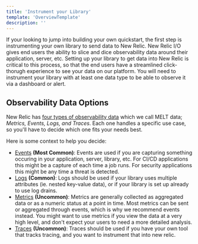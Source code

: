 ```yaml
---
title: 'Instrument your Library'
template: 'OverviewTemplate'
description: ''
---
```

<Intro>
If your looking to jump into building your own quickstart, the first step is instrumenting your own library to send data to New Relic. New Relic I/O gives end users the ability to slice and dice observability data around their application, server, etc. Setting up your library to get data into New Relic is critical to this process, so that the end users have a streamlined click-thorugh experience to see your data on our platform. You will need to instrument your library with at least one data type to be able to observe it via a dashboard or alert.
</Intro>

## Observability Data Options

 New Relic has [four types of observability data](https://docs.newrelic.com/docs/data-apis/understand-data/new-relic-data-types) which we call MELT data; *Metrics, Events, Logs, and Traces*. Each one handles a specific use case, so you'll have to decide which one fits your needs best.

 Here is some context to help you decide:

 - [Events](contribute-to-quickstarts/create-a-quickstart/instrument-library/send-events) **(Most Common)**: Events are used if you are capturing something occuring in your application, server, library, etc. For CI/CD applications this might be a capture of each time a job runs. For security applications this might be any time a threat is detected.
 - [Logs](https://docs.newrelic.com/docs/logs/log-api/introduction-log-api/) **(Common)**: Logs should be used if your library uses multiple attributes (ie. nested key-value data), or if your library is set up already to use log drains.
 - [Metrics](https://docs.newrelic.com/docs/data-apis/ingest-apis/metric-api/introduction-metric-api/) **(Uncommon)**: Metrics are generally collected as aggregated data or as a numeric status at a point in time. Most metrics can be sent or aggregated through events, which is why we recommend events instead. You might want to use metrics if you view the data at a very high level, and don't expect your users to need a more detailed analysis.
 - [Traces](https://docs.newrelic.com/docs/distributed-tracing/trace-api/introduction-trace-api/) **(Uncommon)**: Traces should be used if you have your own tool that tracks tracing, and you want to instrument that into new relic.


